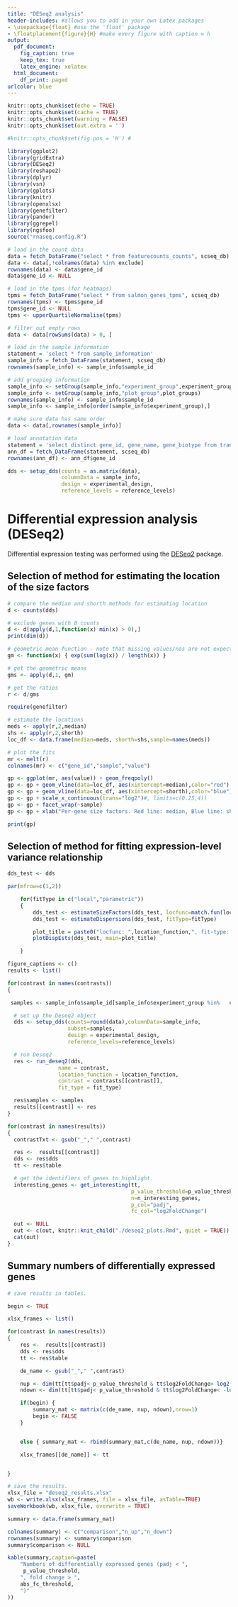 ```yaml
---
title: "DESeq2 analysis"
header-includes: #allows you to add in your own Latex packages
- \usepackage{float} #use the 'float' package
- \floatplacement{figure}{H} #make every figure with caption = h
output:
  pdf_document:
    fig_caption: true
    keep_tex: true
    latex_engine: xelatex
  html_document:
    df_print: paged
urlcolor: blue
---
```


```r
knitr::opts_chunk$set(echo = TRUE)
knitr::opts_chunk$set(cache = TRUE)
knitr::opts_chunk$set(warning = FALSE)
knitr::opts_chunk$set(out.extra = '')

#knitr::opts_chunk$set(fig.pos = 'H') #
```


```r
library(ggplot2)
library(gridExtra)
library(DESeq2)
library(reshape2)
library(dplyr)
library(vsn)
library(gplots)
library(knitr)
library(openxlsx)
library(genefilter)
library(pander)
library(ggrepel)
library(ngsfoo)
source("rnaseq.config.R")
```


```r

# load in the count data
data = fetch_DataFrame("select * from featurecounts_counts", scseq_db)
data <- data[,!colnames(data) %in% exclude]
rownames(data) <- data$gene_id
data$gene_id <- NULL

# load in the tpms (for heatmaps)
tpms = fetch_DataFrame("select * from salmon_genes_tpms", scseq_db)
rownames(tpms) <- tpms$gene_id
tpms$gene_id <- NULL
tpms <- upperQuartileNormalise(tpms)

# filter out empty rows
data <- data[rowSums(data) > 0, ]

# load in the sample information
statement = 'select * from sample_information'
sample_info = fetch_DataFrame(statement, scseq_db)
rownames(sample_info) <- sample_info$sample_id

# add grouping information
sample_info <- setGroup(sample_info,"experiment_group",experiment_groups)
sample_info <- setGroup(sample_info,"plot_group",plot_groups)
rownames(sample_info) <- sample_info$sample_id
sample_info <- sample_info[order(sample_info$experiment_group),]

# make sure data has same order
data <- data[,rownames(sample_info)]

# load annotation data
statement = 'select distinct gene_id, gene_name, gene_biotype from transcript_info'
ann_df = fetch_DataFrame(statement, scseq_db)
rownames(ann_df) <- ann_df$gene_id
```

```r
dds <- setup_dds(counts = as.matrix(data),
                 columnData = sample_info,
                 design = experimental_design,
                 reference_levels = reference_levels)
```

# Differential expression analysis (DESeq2)

Differential expression testing was performed using the [DESeq2](http://www.bioconductor.org/packages/release/bioc/html/DESeq2.html) package.

## Selection of method for estimating the location of the size factors

```r

# compare the median and shorth methods for estimating location
d <- counts(dds)

# exclude genes with 0 counts
d <- d[apply(d,1,function(x) min(x) > 0),]
print(dim(d))

# geometric mean function - note that missing values/nas are not expected!
gm <- function(x) { exp(sum(log(x)) / length(x)) }

# get the geometric means
gms <- apply(d,1, gm)

# get the ratios
r <- d/gms

require(genefilter)

# estimate the locations
meds <- apply(r,2,median)
shs <- apply(r,2,shorth)
loc_df <- data.frame(median=meds, shorth=shs,sample=names(meds))

# plot the fits
mr <- melt(r)
colnames(mr) <- c("gene_id","sample","value")

gp <- ggplot(mr, aes(value)) + geom_freqpoly()
gp <- gp + geom_vline(data=loc_df, aes(xintercept=median),color="red")
gp <- gp + geom_vline(data=loc_df, aes(xintercept=shorth),color="blue")
gp <- gp + scale_x_continuous(trans="log2")#, limits=c(0.25,4))
gp <- gp + facet_wrap(~sample)
gp <- gp + xlab("Per-gene size factors. Red line: median, Blue line: shorth")

print(gp)

```

\clearpage

## Selection of method for fitting expression-level variance relationship


```r

dds_test <- dds

par(mfrow=c(1,2))

    for(fitType in c("local","parametric"))
    {
        dds_test <- estimateSizeFactors(dds_test, locfunc=match.fun(location_function))
        dds_test <- estimateDispersions(dds_test, fitType=fitType)

        plot_title = paste0("locfunc: ",location_function,", fit-type: ",fitType)
        plotDispEsts(dds_test, main=plot_title)

    }
```




```r
figure_captions <- c()
results <- list()

for(contrast in names(contrasts))
{

 samples <- sample_info$sample_id[sample_info$experiment_group %in%   contrasts[[contrast]][2:3]]

  # set up the Deseq2 object
  dds <- setup_dds(counts=round(data),columnData=sample_info,
                   subset=samples,
                   design = experimental_design,
                   reference_levels=reference_levels)

  # run Deseq2
  res <- run_deseq2(dds,
                name = contrast,
                location_function = location_function,
                contrast = contrasts[[contrast]],
                fit_type = fit_type)

  res$samples <- samples
  results[[contrast]] <- res
}
```

\clearpage


```r

for(contrast in names(results))
{
  contrastTxt <- gsub("_"," ",contrast)

  res <-  results[[contrast]]
  dds <- res$dds
  tt <- res$table

  # get the identifiers of genes to highlight.
  interesting_genes <- get_interesting(tt,
                                       p_value_threshold=p_value_threshold,
                                       n=n_interesting_genes,
                                       p_col="padj",
                                       fc_col="log2FoldChange")

  out <- NULL
  out <- c(out, knitr::knit_child("./deseq2_plots.Rmd", quiet = TRUE))
  cat(out)
}
```

\clearpage

## Summary numbers of differentially expressed genes

```r

# save results in tables.

begin <- TRUE

xlsx_frames <- list()

for(contrast in names(results))
{
    res <-  results[[contrast]]
    dds <- res$dds
    tt <- res$table

    de_name <- gsub("_"," ",contrast)

    nup <- dim(tt[tt$padj< p_value_threshold & tt$log2FoldChange> log2(abs_fc_threshold),])[1]
    ndown <- dim(tt[tt$padj< p_value_threshold & tt$log2FoldChange< -log2(abs_fc_threshold),])[1]

    if(begin) {
        summary_mat <- matrix(c(de_name, nup, ndown),nrow=1)
        begin <- FALSE
    }


    else { summary_mat <- rbind(summary_mat,c(de_name, nup, ndown))}

    xlsx_frames[[de_name]] <- tt


}

# save the results.
xlsx_file = "deseq2_results.xlsx"
wb <- write.xlsx(xlsx_frames, file = xlsx_file, asTable=TRUE)
saveWorkbook(wb, xlsx_file, overwrite = TRUE)

summary <- data.frame(summary_mat)

colnames(summary) <- c("comparison","n_up","n_down")
rownames(summary) <- summary$comparison
summary$comparison <- NULL

kable(summary,caption=paste(
	"Numbers of differentially expressed genes (padj < ",
	 p_value_threshold,
	", fold change > ",
	abs_fc_threshold,
	")"
))

```
